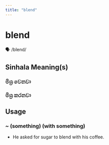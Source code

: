 ```yaml
---
title: "blend"
---
```


# blend

🗣️ /blend/

## Sinhala Meaning(s)

### මිශ්‍ර වෙනවා
### මිශ්‍ර කරනවා

## Usage

### ~ (something) (with something)

- He asked for sugar to blend with his coffee.

